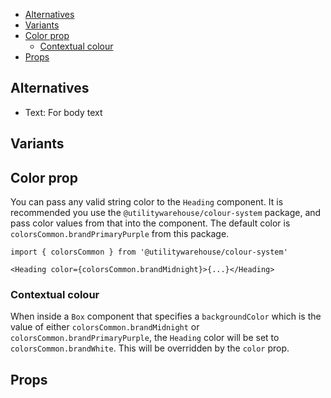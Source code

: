 


<Meta title="Web UI / Documentation / Heading" />

<DocsHeader
  componentName="Heading"
  stories={Stories}
  figmaLink="https://www.figma.com/design/4FFYTLWJ2hQpj36JplQQUw/UW-Web-UI?node-id=38-884"
/>

<Canvas of={Stories.KitchenSink} sourceState="none" />

- [Alternatives](#alternatives)
- [Variants](#variants)
- [Color prop](#color-prop)
  - [Contextual colour](#contextual-colour)
- [Props](#props)

## Alternatives

- Text: For body text

## Variants

<Canvas of={Stories.HeadingVariants} />

## Color prop

You can pass any valid string color to the `Heading` component. It is recommended
you use the `@utilitywarehouse/colour-system` package, and pass color values
from that into the component. The default color is `colorsCommon.brandPrimaryPurple`
from this package.

```tsx
import { colorsCommon } from '@utilitywarehouse/colour-system'

<Heading color={colorsCommon.brandMidnight}>{...}</Heading>
```

### Contextual colour

When inside a `Box` component that specifies a `backgroundColor` which is the
value of either `colorsCommon.brandMidnight` or
`colorsCommon.brandPrimaryPurple`, the `Heading` color will be set to
`colorsCommon.brandWhite`. This will be overridden by the `color` prop.

<Canvas of={Stories.HeadingColour} />

## Props

<ArgTypes of={Stories} />
